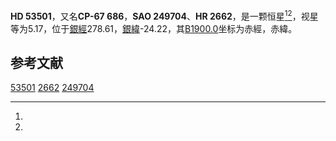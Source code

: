{{Starbox begin
| name = HD 53501
}}
{{Starbox observe
| epoch = [[J2000.0|J2000.0]]
| constell = {{星座名待查}}<ref name=SIMBAD>{{cite web
 | url=http://simbad.u-strasbg.fr/simbad/sim-id?Ident=HR+2662
 | title =Pulsating variable Star
 | publisher=Centre de Données astronomiques de Strasbourg
 | work=SIMBAD
 | accessdate=2012-07-13}}</ref><ref name=DATA>{{cite web
 | url=http://vizier.u-strasbg.fr/viz-bin/VizieR-5?-out.add=.&-source=5050&-corr=PK=HR&-out.max=9999&HR=2662
 | title=VizieR Detailed Page
 | accessdate=2012-07-13
 | archive-date=2019-02-16
 | archive-url=https://web.archive.org/web/20190216113937/http://vizier.u-strasbg.fr/viz-bin/VizieR-5?-out.add=.&-source=5050&-corr=PK=HR&-out.max=9999&HR=2662
 | dead-url=no
 }}</ref>
| 星官 = 
| ra = {{RA|6|59|50.5}}<ref name=SIMBAD /><ref name=DATA />
| dec = {{DEC|-67|54|58}}<ref name=SIMBAD /><ref name=DATA />
| appmag_v = 5.17<ref name=SIMBAD /><ref name=DATA />
}}
{{Starbox character
| class = K3III<ref name=SIMBAD /><ref name=DATA />
| b-v = 1.4<ref name=SIMBAD /><ref name=DATA />
| u-b = 1.65<ref name=SIMBAD /><ref name=DATA />
| r-i = 0.7<ref name=SIMBAD /><ref name=DATA />
| variable = 
}}
{{Starbox astrometry
| radial_v = 1.65
| prop_mo_ra = 39
| parallax = 0.037
| p_error = 
}}
{{Starbox catalog
| names =CP-67 686，[[SAO星表|SAO]] 249704，[[HD星表|HD]] 53501，[[HR星表|HR]] 2662}}
{{Starbox reference |Simbad=HR+2662}}
{{Starbox end}}

'''HD 53501'''，又名'''CP-67 686'''，'''SAO 249704'''、'''HR 2662'''，是一颗恒星<ref name=SIMBAD /><ref name=DATA />，视星等为5.17，位于[[銀道座標系|銀經]]278.61，[[銀道座標系|銀緯]]-24.22，其[[B1900.0|B1900.0]]坐标为赤經{{RA|7|0|0.8}}，赤緯{{DEC|-67|-24.22|44}}。

== 参考文献 ==
{{reflist}}

{{star-stub}}

[[Category:HD和HDE天體|53501]]
[[Category:HR天體|2662]]
[[Category:SAO天體|249704]]